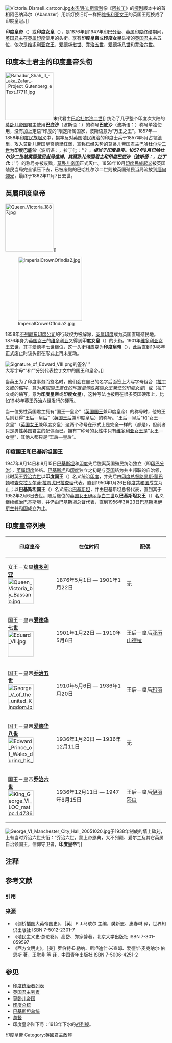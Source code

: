 {{noteTA
| G1 = PoliticiansUK
| 1 = zh-hans:莫卧儿帝国; zh-hk:莫臥兒帝國; zh-sg:莫卧儿帝国; zh-tw:蒙兀兒帝國;
| 2 = zh-hans:莫卧儿; zh-hk:莫臥兒; zh-sg:莫卧儿; zh-tw:蒙兀兒;
| 3 = zh:乔治;zh-hans:乔治;zh-hk:佐治;zh-sg:乔治;zh-tw:喬治;zh-cn:乔治;
| 4 = zh-hans:阿尔伯特亲王; zh-tw:阿爾伯特親王; zh-hk:亞釐畢親王;
| 5 = zh-hans:阿尔伯特; zh-tw:阿爾伯特; zh-hk:亞釐畢;
}}
{{Otheruses|印度君主列表|subject=1876年到1947年[[印巴分治|印巴分治]]、[[英属印度|英属印度]]终结期间，[[英国君主|英国君主]]在[[英属印度|英属印度]]使用的头衔|other=其他被称为'''印度皇帝'''的君主}}
{{Infobox former monarchy
| royal_title       = 皇帝
| realm             = 印度
| border            = imperial
| coatofarms        = Star-of-India-gold-centre.svg
| coatofarmssize    = 120px
| coatofarmscaption = {{link-en|印度之星|Star of India (flag)}}
| image             = King George VI.jpg
| caption           = 末代印度皇帝[[乔治六世|乔治六世]]
| first_monarch     = [[维多利亚_(英国女王)|维多利亚女王]]
| last_monarch      = [[乔治六世|乔治六世]]
| style             = 陛下
| residence         = [[白金漢宮|白金漢宮]]
| appointer         = [[英國王位繼承|世襲]]
| began             = 1876年5月1日
| ended             = 1947年8月15日
}}
[[File:Victoria_Disraeli_cartoon.jpg|thumb]][[本杰明·迪斯雷利_(比肯斯菲尔德伯爵)|本杰明·迪斯雷利]]像《[[阿拉丁|阿拉丁]]》的[[哑剧|哑剧]]版本中的首相阿巴纳泽尔（Abanazer）用新灯换旧灯一样把[[维多利亚_(英国女王)|维多利亚女王]]的英国王冠换成了印度皇冠。]]

'''印度皇帝'''（{{lang-en|'''Emperor of India'''}}）或'''印度女皇'''（{{lang-en|'''Empress of India'''}}），是1876年到1947年[[印巴分治|印巴分治]]、[[英属印度|英属印度]]终结期间，[[英国君主|英国君主]]在[[英属印度|英属印度]]使用的头衔。享有'''印度皇帝'''或'''印度女皇'''头衔的[[英国君主|英国君主]]共五位，依次是[[维多利亚_(英国女王)|维多利亚女王]]、[[爱德华七世|爱德华七世]]、[[乔治五世|乔治五世]]、[[爱德华八世|爱德华八世]]和[[乔治六世|乔治六世]]。

== 印度本土君主的印度皇帝头衔 ==
[[File:Bahadur_Shah_II_-_aka_Zafar_-_Project_Gutenberg_eText_17711.jpg|150px]]末代君主[[巴哈杜尔沙二世|巴哈杜尔沙二世]]]]
统治了几乎整个印度次大陆的[[莫卧儿帝国|莫卧儿帝国]]君主使用'''巴底沙'''（波斯语：'''{{lang|fa|پادشاه}}'''）的称号'''巴底沙'''（波斯语：'''{{lang|fa|پادشاه}}'''）称号单独使用，没有加上定语“印度的”限定所属国家，波斯语意为“万王之王”。1857年—1858年[[印度民族起义|印度民族起义]]中，揭竿反对英国殖民统治的印度士兵于1857年5月占领[[德里|德里]]，攻入莫卧儿帝国皇宫[[德里红堡|德里红堡]]，宣称已经失势的莫卧儿帝国君主[[巴哈杜爾·沙二世|巴哈杜尔沙二世]]为'''印度巴底沙'''（波斯语：'''{{lang|fa|پادشاهي هند}}'''，拉丁化：'''''{{lang|la|Pādishāh-i Hind}}'''''），相当于'''印度皇帝'''。1857年9月巴哈杜尔沙二世被英国殖民当局逮捕，其莫卧儿帝国君主和'''印度巴底沙'''（波斯语：'''{{lang|fa|پادشاهي هند}}'''，拉丁化：'''''{{lang|la|Pādishāh-i Hind}}'''''）的称号亦被废黜，[[莫卧儿帝国|莫卧儿帝国]]正式灭亡。1858年10月[[印度民族起义|印度民族起义]]被英国殖民当局完全镇压下去，已被废黜的巴哈杜尔沙二世则被英国殖民当局流放到[[缅甸|缅甸]][[仰光|仰光]]，最终于1862年11月7日去世。

== 英属印度皇帝 ==
[[File:Queen_Victoria_1887.jpg|150px]]]]

[[File:ImperialCrownOfIndia2.jpg|200px]]

1858年[[不列颠东印度公司|不列颠东印度公司]]的行政权力被解除，[[英属印度|英属印度]]成为英国直辖殖民地。1876年身为[[英国君主|英国女王]]的[[维多利亚_(英国女王)|维多利亚]]又得到'''印度女皇'''（{{lang-en|'''Empress of India'''}}）的头衔。1901年[[维多利亚_(英国女王)|维多利亚女王]]去世，其子[[爱德华七世|爱德华七世]]继位，这一头衔相应变为'''印度皇帝'''（{{lang-en|'''Emperor of India'''}}），此后直到1948年正式废止时该头衔在形式上再未变动。

[[File:Signature_of_Edward_VIII.png|thumb]]的签名'''<br>大写字母“{{lang|la|R}}”和“{{lang|la|I}}”分别代表拉丁文中的国王和皇帝。]]

当英王为了印度事务而签名时，他们会在自己的名字后面签上大写字母组合'''''{{lang|la|R I}}'''''（[[拉丁文|拉丁文]]'''{{lang|la|Rex Imperator}}'''或'''{{lang|en|Regina Imperatrix}}'''的缩写，意为''英国国王兼任的印度皇帝''或''英国女王兼任的印度女皇''）或'''{{lang|la|Ind. Imp.}}'''（拉丁文'''{{lang|la|Indiae Imperator}}'''或'''{{lang|la|Indiae Imperatrix}}'''的缩写，意为'''印度皇帝'''或'''印度女皇'''），这种写法也被用在很多英国硬币上，比如1948年英王[[乔治六世|乔治六世]]发行的硬币。

当一位男性英国君主拥有“国王—皇帝”（[[英国君主|英国国王]]兼印度皇帝）的称号时，他的王后则获得“王后—皇后”（[[英国君主配偶列表|英国王后]]兼印度皇后）的称号。“王后—皇后”和“女王—女皇”（[[英国君主|英国女王]]兼印度女皇）这两个称号在形式上是完全一样的（都是'''{{lang|la|Regina Imperatrix}}'''），但前者只是男性英国君主的配偶而已。拥有“'''{{lang|la|Regina Imperatrix}}'''”称号的女性中只有[[维多利亚_(英国女王)|维多利亚女王]]是“女王—女皇”，其他人都只是“王后—皇后”。

=== 印度国王和巴基斯坦国王 ===
1947年8月14日和8月15日[[巴基斯坦|巴基斯坦]]和[[印度|印度]]先后脱离英国殖民统治独立（即[[印巴分治|印巴分治]]），[[英属印度|英属印度]]终结。[[巴基斯坦|巴基斯坦]]和[[印度|印度]]独立之初是与[[英国|英国]]结为共主邦联的自治领，此时英王[[乔治六世|乔治六世]]以'''印度国王'''（{{lang-en|'''King of India'''}}）名义统治[[印度|印度]]，并先后由[[印度总督|印度总督]][[路易斯·蒙巴顿|路易斯·蒙巴顿]]和[[查克拉瓦尔蒂·拉贾戈巴拉查理|查克拉瓦尔蒂·拉贾戈巴拉查理]]代表，直到1950年1月26日[[印度|印度共和国]]成立为止；以'''巴基斯坦国王'''（{{lang-en|'''King of Pakistan'''}}）名义统治[[巴基斯坦|巴基斯坦]]，并由巴基斯坦总督代表，直到其于1952年2月6日去世。随后继位的[[英国君主|英国女王]][[伊丽莎白二世|伊丽莎白二世]]以'''巴基斯坦女王'''（{{lang-en|'''Queen of Pakistan'''}}）名义继续统治[[巴基斯坦|巴基斯坦]]，并仍由巴基斯坦总督代表，直到1956年3月23日[[巴基斯坦|巴基斯坦伊斯兰共和国]]成立为止。

== 印度皇帝列表 ==
{| class="wikitable"
! 印度皇帝
! 在位时间
! 配偶
|-
| 女王－女皇'''[[维多利亚_(英国女王)|维多利亚]]'''<br>[[File:Queen_Victoria_by_Bassano.jpg|80px]] ||1876年5月1日 — 1901年1月22日 || 无{{NoteTag|[[英国|英国]][[维多利亚_(英国女王)|维多利亚女王]]担任印度女皇以前已丧偶，此后再未婚配。}}
|-
| 国王－皇帝'''[[爱德华七世|爱德华七世]]'''<br>[[File:Eduard_VII.jpg|80px]] || 1901年1月22日 — 1910年5月6日 || 王后－皇后[[丹麥的亞歷山德拉|亚历山德拉]]
|-
| 国王－皇帝'''[[乔治五世|乔治五世]]'''<br>[[File:George_V_of_the_united_Kingdom.jpg|80px]] || 1910年5月6日 — 1936年1月20日 || 王后－皇后[[特克的玛丽|玛丽]]
|-
| 国王－皇帝'''[[爱德华八世|爱德华八世]]'''<br>[[File:Edward_Prince_of_Wales_during_his_visit_to_Canada_in_1919.jpg|80px]] || 1936年1月20日 — 1936年12月11日 || 无{{NoteTag|英王[[爱德华八世|爱德华八世]]在位期间未婚。}}
|-
| 国王－皇帝'''[[乔治六世|乔治六世]]'''<br>[[File:King_George_VI_LOC_matpc.14736_(cleaned).jpg|80px]] || 1936年12月11日 — 1947年8月15日 || 王后－皇后[[伊莉莎白王太后|伊丽莎白]] 
|}

[[File:George_VI_Manchester_City_Hall_20051020.jpg|thumb]]于1938年制成的墙上碑刻，上有当时乔治六世头衔：“乔治六世，蒙上帝恩典，大不列颠、爱尔兰及其它英属自治领国王，信仰守卫者，'''印度皇帝'''”]]

== 注释 ==
{{NoteFoot}}

== 参考文献 ==
=== 引用 ===
{{Reflist}}

=== 来源 ===
{{ReflistH}}
* 《剑桥插图大英帝国史》，［英］P.J.马歇尔 主编，樊新志、惠春琳 译，世界知识出版社 ISBN 7-5012-2301-7
* 《殖民主义史·总论卷》，高岱、郑家馨著，北京大学出版社 ISBN 7-301-059597
* 《西方文明史》，［美］罗伯特·E·勒纳、斯坦迪什·米查姆、爱德华·麦克纳尔·伯恩斯 著，王觉非 等 译，中国青年出版社 ISBN 7-5006-4251-2
{{ReflistF}}

== 参见 ==
* [[印度统治者列表|印度统治者列表]]
* [[英国君主列表|英国君主列表]]
* [[莫卧儿帝国|莫卧儿帝国]]
* [[印度总统|印度总统]]
* [[巴基斯坦总统|巴基斯坦总统]]
* [[总督|总督]]
* 印度皇帝陛下号：1913年下水的[[战列舰|战列舰]]。
{{Navbox
|navbar    = plain
|title     = 印度皇帝
|state     = autocollapse
|bodyclass = hlist
|list1     =
* [[维多利亚_(英国女王)|维多利亚]] 
* [[爱德华七世|爱德华七世]]
* [[乔治五世|乔治五世]] 
* [[爱德华八世|爱德华八世]]
* [[乔治六世|乔治六世]]
}}
[[Category:印度皇帝|]]
[[Category:英國君主政體|Category:英國君主政體]]